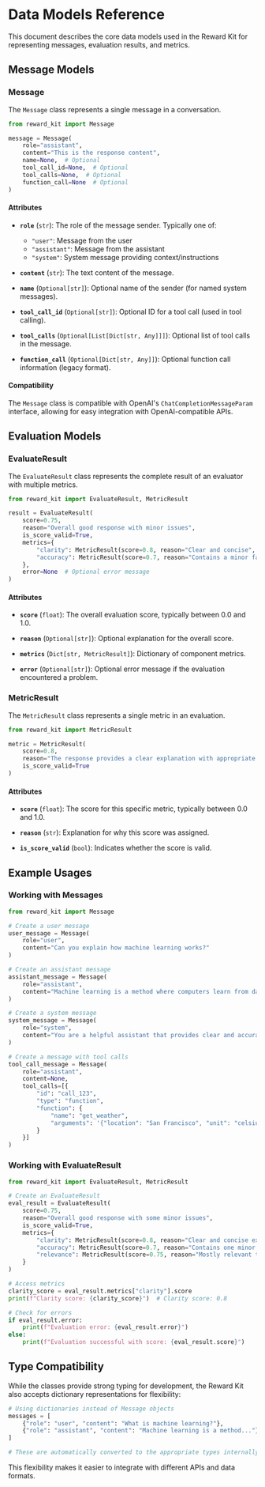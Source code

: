 # Data Models Reference

This document describes the core data models used in the Reward Kit for representing messages, evaluation results, and metrics.

## Message Models

### Message

The `Message` class represents a single message in a conversation.

```python
from reward_kit import Message

message = Message(
    role="assistant",
    content="This is the response content",
    name=None,  # Optional
    tool_call_id=None,  # Optional
    tool_calls=None,  # Optional
    function_call=None  # Optional
)
```

#### Attributes

- **`role`** (`str`): The role of the message sender. Typically one of:
  - `"user"`: Message from the user
  - `"assistant"`: Message from the assistant
  - `"system"`: System message providing context/instructions

- **`content`** (`str`): The text content of the message.

- **`name`** (`Optional[str]`): Optional name of the sender (for named system messages).

- **`tool_call_id`** (`Optional[str]`): Optional ID for a tool call (used in tool calling).

- **`tool_calls`** (`Optional[List[Dict[str, Any]]]`): Optional list of tool calls in the message.

- **`function_call`** (`Optional[Dict[str, Any]]`): Optional function call information (legacy format).

#### Compatibility

The `Message` class is compatible with OpenAI's `ChatCompletionMessageParam` interface, allowing for easy integration with OpenAI-compatible APIs.

## Evaluation Models

### EvaluateResult

The `EvaluateResult` class represents the complete result of an evaluator with multiple metrics.

```python
from reward_kit import EvaluateResult, MetricResult

result = EvaluateResult(
    score=0.75,
    reason="Overall good response with minor issues",
    is_score_valid=True,
    metrics={
        "clarity": MetricResult(score=0.8, reason="Clear and concise", is_score_valid=True),
        "accuracy": MetricResult(score=0.7, reason="Contains a minor factual error", is_score_valid=True)
    },
    error=None  # Optional error message
)
```

#### Attributes

- **`score`** (`float`): The overall evaluation score, typically between 0.0 and 1.0.

- **`reason`** (`Optional[str]`): Optional explanation for the overall score.

- **`metrics`** (`Dict[str, MetricResult]`): Dictionary of component metrics.

- **`error`** (`Optional[str]`): Optional error message if the evaluation encountered a problem.

### MetricResult

The `MetricResult` class represents a single metric in an evaluation.

```python
from reward_kit import MetricResult

metric = MetricResult(
    score=0.8,
    reason="The response provides a clear explanation with appropriate examples",
    is_score_valid=True
)
```

#### Attributes

- **`score`** (`float`): The score for this specific metric, typically between 0.0 and 1.0.

- **`reason`** (`str`): Explanation for why this score was assigned.

- **`is_score_valid`** (`bool`): Indicates whether the score is valid.

## Example Usages

### Working with Messages

```python
from reward_kit import Message

# Create a user message
user_message = Message(
    role="user",
    content="Can you explain how machine learning works?"
)

# Create an assistant message
assistant_message = Message(
    role="assistant",
    content="Machine learning is a method where computers learn from data without being explicitly programmed."
)

# Create a system message
system_message = Message(
    role="system",
    content="You are a helpful assistant that provides clear and accurate explanations."
)

# Create a message with tool calls
tool_call_message = Message(
    role="assistant",
    content=None,
    tool_calls=[{
        "id": "call_123",
        "type": "function",
        "function": {
            "name": "get_weather",
            "arguments": '{"location": "San Francisco", "unit": "celsius"}'
        }
    }]
)
```

### Working with EvaluateResult

```python
from reward_kit import EvaluateResult, MetricResult

# Create an EvaluateResult
eval_result = EvaluateResult(
    score=0.75,
    reason="Overall good response with some minor issues",
    is_score_valid=True,
    metrics={
        "clarity": MetricResult(score=0.8, reason="Clear and concise explanation", is_score_valid=True),
        "accuracy": MetricResult(score=0.7, reason="Contains one minor factual error", is_score_valid=True),
        "relevance": MetricResult(score=0.75, reason="Mostly relevant to the query", is_score_valid=True)
    }
)

# Access metrics
clarity_score = eval_result.metrics["clarity"].score
print(f"Clarity score: {clarity_score}")  # Clarity score: 0.8

# Check for errors
if eval_result.error:
    print(f"Evaluation error: {eval_result.error}")
else:
    print(f"Evaluation successful with score: {eval_result.score}")
```

## Type Compatibility

While the classes provide strong typing for development, the Reward Kit also accepts dictionary representations for flexibility:

```python
# Using dictionaries instead of Message objects
messages = [
    {"role": "user", "content": "What is machine learning?"},
    {"role": "assistant", "content": "Machine learning is a method..."}
]

# These are automatically converted to the appropriate types internally
```

This flexibility makes it easier to integrate with different APIs and data formats.
